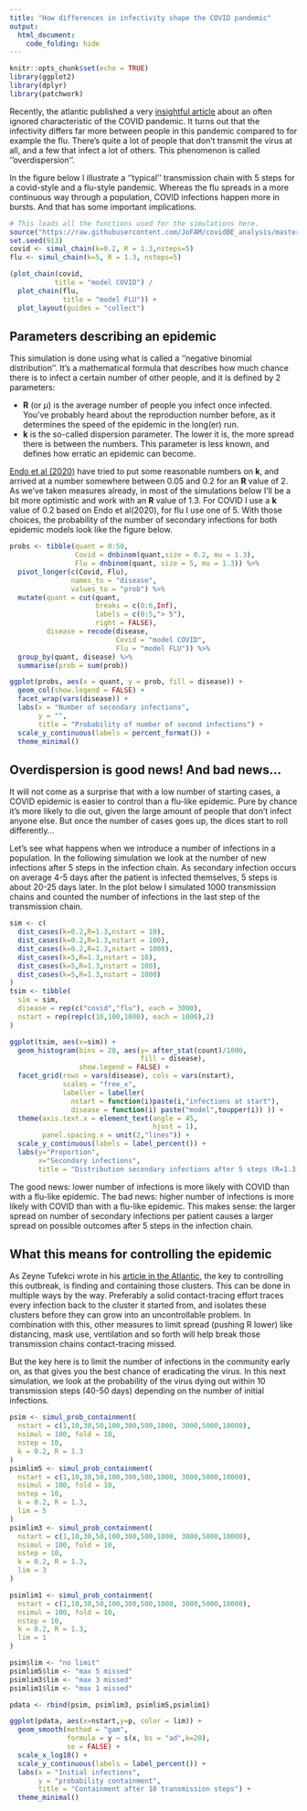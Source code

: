 ```yaml
---
title: "How differences in infectivity shape the COVID pandemic"
output: 
  html_document:
    code_folding: hide
---
```


```r
knitr::opts_chunk$set(echo = TRUE)
library(ggplot2)
library(dplyr)
library(patchwork)
```

Recently, the atlantic published a very [insightful article](https://www.theatlantic.com/health/archive/2020/09/k-overlooked-variable-driving-pandemic/616548/) about an often ignored characteristic of the COVID pandemic. It turns out that the infectivity differs far more between people in this pandemic compared to for example the flu. There's quite a lot of people that don't transmit the virus at all, and a few that infect a lot of others. This phenomenon is called ''overdispersion''. 

In the figure below I illustrate a ''typical'' transmission chain with 5 steps for a covid-style and a flu-style pandemic. Whereas the flu spreads in a more continuous way through a population, COVID infections happen more in bursts. And that has some important implications.

```r
# This loads all the functions used for the simulations here.
source("https://raw.githubusercontent.com/JoFAM/covidBE_analysis/master/functions/simulate_overdispersion.R")
set.seed(913)
covid <- simul_chain(k=0.2, R = 1.3,nsteps=5)
flu <- simul_chain(k=5, R = 1.3, nsteps=5)

(plot_chain(covid,
           title = "model COVID") / 
  plot_chain(flu,
             title = "model FLU")) +
  plot_layout(guides = "collect")
```

## Parameters describing an epidemic

This simulation is done using what is called a ''negative binomial distribution''. It's a mathematical formula that describes how much chance there is to infect a certain number of other people, and it is defined by 2 parameters:

 - **R** (or $\mu$) is the average number of people you infect once infected. You've probably heard about the reproduction number before, as it determines the speed of the epidemic in the long(er) run.
 - **k** is the so-called dispersion parameter. The lower it is, the more spread there is between the numbers. This parameter is less known, and defines how erratic an epidemic can become.
 
[Endo et al (2020)](https://www.ncbi.nlm.nih.gov/pmc/articles/PMC7338915/) have tried to put some reasonable numbers on **k**, and arrived at a number somewhere between 0.05 and 0.2 for an **R** value of 2. As we've taken measures already, in most of the simulations below I'll be a bit more optimistic and work with an **R** value of 1.3. For COVID I use a **k** value of 0.2 based on Endo et al(2020), for flu I use one of 5. With those choices, the probability of the number of secondary infections for both epidemic models look like the figure below.
 
```r
probs <- tibble(quant = 0:50,
                Covid = dnbinom(quant,size = 0.2, mu = 1.3),
                Flu = dnbinom(quant, size = 5, mu = 1.3)) %>%
  pivot_longer(c(Covid, Flu),
               names_to = "disease",
               values_to = "prob") %>%
  mutate(quant = cut(quant,
                     breaks = c(0:6,Inf),
                     labels = c(0:5,"> 5"),
                     right = FALSE),
         disease = recode(disease,
                          Covid = "model COVID",
                          Flu = "model FLU")) %>% 
  group_by(quant, disease) %>%
  summarise(prob = sum(prob))

ggplot(probs, aes(x = quant, y = prob, fill = disease)) +
  geom_col(show.legend = FALSE) +
  facet_wrap(vars(disease)) +
  labs(x = "Number of secondary infections",
       y = "",
       title = "Probability of number of second infections") +
  scale_y_continuous(labels = percent_format()) +
  theme_minimal()

```

## Overdispersion is good news! And bad news...

It will not come as a surprise that with a low number of starting cases, a COVID epidemic is easier to control than a flu-like epidemic. Pure by chance it's more likely to die out, given the large amount of people that don't infect anyone else. But once the number of cases goes up, the dices start to roll differently...

Let's see what happens when we introduce a number of infections in a population. In the following simulation we look at the number of new infections after 5 steps in the infection chain. As secondary infection occurs on average 4-5 days after the patient is infected themselves, 5 steps is about 20-25 days later. In the plot below I simulated 1000 transmission chains and counted the number of infections in the last step of the transmission chain.

```r
sim <- c(
  dist_cases(k=0.2,R=1.3,nstart = 10),
  dist_cases(k=0.2,R=1.3,nstart = 100),
  dist_cases(k=0.2,R=1.3,nstart = 1000),
  dist_cases(k=5,R=1.3,nstart = 10),
  dist_cases(k=5,R=1.3,nstart = 100),
  dist_cases(k=5,R=1.3,nstart = 1000)
) 
tsim <- tibble(
  sim = sim,
  disease = rep(c("covid","flu"), each = 3000),
  nstart = rep(rep(c(10,100,1000), each = 1000),2)
)

ggplot(tsim, aes(x=sim)) +
  geom_histogram(bins = 20, aes(y= after_stat(count)/1000,
                                fill = disease),
                 show.legend = FALSE) +
  facet_grid(rows = vars(disease), cols = vars(nstart),
             scales = "free_x",
             labeller = labeller(
               nstart = function(i)paste(i,"infections at start"),
               disease = function(i) paste("model",toupper(i)) )) +
  theme(axis.text.x = element_text(angle = 45,
                                   hjust = 1),
        panel.spacing.x = unit(2,"lines")) +
  scale_y_continuous(labels = label_percent()) +
  labs(y="Proportion",
       x="Secondary infections",
       title = "Distribution secondary infections after 5 steps (R=1.3)")

```

The good news: lower number of infections is more likely with COVID than with a flu-like epidemic. The bad news: higher number of infections is more likely with COVID than with a flu-like epidemic. This makes sense: the larger spread on number of secondary infections per patient causes a larger spread on possible outcomes after 5 steps in the infection chain. 

## What this means for controlling the epidemic

As Zeyne Tufekci wrote in his [article in the Atlantic](https://www.theatlantic.com/health/archive/2020/09/k-overlooked-variable-driving-pandemic/616548/), the key to controlling this outbreak, is finding and containing those clusters. This can be done in multiple ways by the way. Preferably a solid contact-tracing effort traces every infection back to the cluster it started from, and isolates these clusters before they can grow into an uncontrollable problem. In combination with this, other measures to limit spread (pushing R lower) like distancing, mask use, ventilation and so forth will help break those transmission chains contact-tracing missed.

But the key here is to limit the number of infections in the community early on, as that gives you the best chance of eradicating the virus. In this next simulation, we look at the probability of the virus dying out within 10 transmission steps (40-50 days) depending on the number of initial infections.

```r
psim <- simul_prob_containment(
  nstart = c(1,10,30,50,100,300,500,1000, 3000,5000,10000),
  nsimul = 100, fold = 10,
  nstep = 10,
  k = 0.2, R = 1.3
)
psimlim5 <- simul_prob_containment(
  nstart = c(1,10,30,50,100,300,500,1000, 3000,5000,10000),
  nsimul = 100, fold = 10,
  nstep = 10,
  k = 0.2, R = 1.3,
  lim = 5
)
psimlim3 <- simul_prob_containment(
  nstart = c(1,10,30,50,100,300,500,1000, 3000,5000,10000),
  nsimul = 100, fold = 10,
  nstep = 10,
  k = 0.2, R = 1.3,
  lim = 3
)

psimlim1 <- simul_prob_containment(
  nstart = c(1,10,30,50,100,300,500,1000, 3000,5000,10000),
  nsimul = 100, fold = 10,
  nstep = 10,
  k = 0.2, R = 1.3,
  lim = 1
)

psim$lim <- "no limit"
psimlim5$lim <- "max 5 missed"
psimlim3$lim <- "max 3 missed"
psimlim1$lim <- "max 1 missed"

pdata <- rbind(psim, psimlim3, psimlim5,psimlim1)

ggplot(pdata, aes(x=nstart,y=p, color = lim)) + 
  geom_smooth(method = "gam", 
              formula = y ~ s(x, bs = "ad",k=20),
              se = FALSE) + 
  scale_x_log10() +
  scale_y_continuous(labels = label_percent()) +
  labs(x = "Initial infections",
       y = "probability containment",
       title = "Containment after 10 transmission steps") +
  theme_minimal()

```
